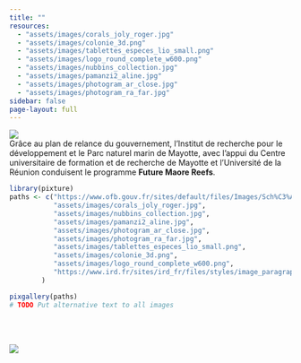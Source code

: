 ```yaml
---
title: ""
resources:
  - "assets/images/corals_joly_roger.jpg"
  - "assets/images/colonie_3d.png"
  - "assets/images/tablettes_especes_lio_small.png"
  - "assets/images/logo_round_complete_w600.png"
  - "assets/images/nubbins_collection.jpg"
  - "assets/images/pamanzi2_aline.jpg"
  - "assets/images/photogram_ar_close.jpg"
  - "assets/images/photogram_ra_far.jpg"
sidebar: false
page-layout: full
---
```


![](assets/images/logo_squared_complete_w600.png){.img-center} <br/> Grâce au plan de relance du gouvernement, l'Institut de recherche pour le développement et le Parc naturel marin de Mayotte, avec l'appui du Centre universitaire de formation et de recherche de Mayotte et l'Université de la Réunion conduisent le programme **Future Maore Reefs**.

```r
library(pixture)
paths <- c("https://www.ofb.gouv.fr/sites/default/files/Images/Sch%C3%A9mas%20-%20Dessins%20-%20Tableaux/reconstitution-recif-corallien-francois-guilhaumon-isabel-urbina-barreto.jpg",
           "assets/images/corals_joly_roger.jpg",
           "assets/images/nubbins_collection.jpg",
           "assets/images/pamanzi2_aline.jpg",
           "assets/images/photogram_ar_close.jpg",
           "assets/images/photogram_ra_far.jpg",
           "assets/images/tablettes_especes_lio_small.png",
           "assets/images/colonie_3d.png",
           "assets/images/logo_round_complete_w600.png",
           "https://www.ird.fr/sites/ird_fr/files/styles/image_paragraph_fullwidth/public/2022-06/20220610_101920.jpg"
        )

pixgallery(paths)
# TODO Put alternative text to all images
```

<br /> <br />

![](assets/images/logos_partenaires.jpeg){.center} 
